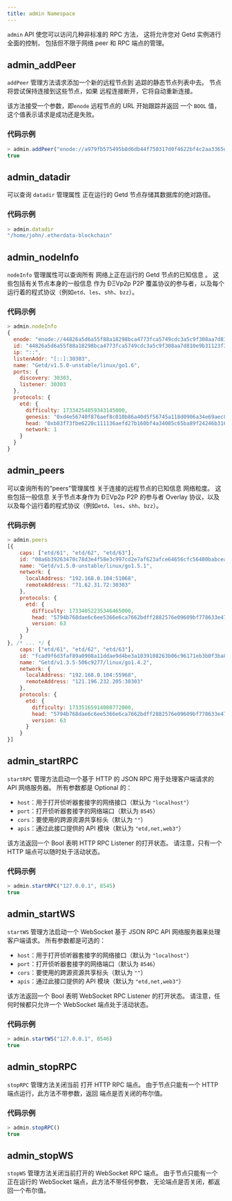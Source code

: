 ```yaml
---
title: admin Namespace
---
```


`admin` API 使您可以访问几种非标准的 RPC 方法，
这将允许您对 Getd 实例进行全面的控制，
包括但不限于网络 peer 和 RPC 端点的管理。

## admin_addPeer

`addPeer` 管理方法请求添加一个新的远程节点到
追踪的静态节点列表中去。 节点将尝试保持连接到这些节点，如果
远程连接断开，它将自动重新连接。

该方法接受一个参数，即`enode`
远程节点的 URL 开始跟踪并返回
一个 `BOOL` 值，这个值表示请求是成功还是失败。

### 代码示例

```javascript
> admin.addPeer("enode://a979fb575495b8d6db44f750317d0f4622bf4c2aa3365d6af7c284339968eef29b69ad0dce72a4d8db5ebb4968de0e3bec910127f134779fbcb0cb6d3331163c@52.16.188.185:30303")
true
```

## admin_datadir

可以查询 `datadir` 管理属性
正在运行的 Getd 节点存储其数据库的绝对路径。

### 代码示例

```javascript
> admin.datadir
"/home/john/.etherdata-blockchain"
```

## admin_nodeInfo

`nodeInfo` 管理属性可以查询所有
网络上正在运行的 Getd 节点的已知信息
。 这些包括有关节点本身的一般信息
作为 ÐΞVp2p P2P 覆盖协议的参与者，以及每个运行着的程式协议（例如`etd`、`les`、`shh`、`bzz`）。

### 代码示例

```javascript
> admin.nodeInfo
{
  enode: "enode://44826a5d6a55f88a18298bca4773fca5749cdc3a5c9f308aa7d810e9b31123f3e7c5fba0b1d70aac5308426f47df2a128a6747040a3815cc7dd7167d03be320d@[::]:30303",
  id: "44826a5d6a55f88a18298bca4773fca5749cdc3a5c9f308aa7d810e9b31123f3e7c5fba0b1d70aac5308426f47df2a128a6747040a3815cc7dd7167d03be320d",
  ip: "::",
  listenAddr: "[::]:30303",
  name: "Getd/v1.5.0-unstable/linux/go1.6",
  ports: {
    discovery: 30303,
    listener: 30303
  },
  protocols: {
    etd: {
      difficulty: 17334254859343145000,
      genesis: "0xd4e56740f876aef8c010b86a40d5f56745a118d0906a34e69aec8c0db1cb8fa3",
      head: "0xb83f73fbe6220c111136aefd27b160bf4a34085c65ba89f24246b3162257c36a",
      network: 1
    }
  }
}
```

## admin_peers

可以查询所有的“peers”管理属性
关于连接的远程节点的已知信息
网络粒度。 这些包括一般信息
关于节点本身作为 ÐΞVp2p P2P 的参与者
Overlay 协议，以及以及每个运行着的程式协议（例如`etd`、`les`、`shh`、`bzz`）。

### 代码示例

```javascript
> admin.peers
[{
    caps: ["etd/61", "etd/62", "etd/63"],
    id: "08a6b39263470c78d3e4f58e3c997cd2e7af623afce64656cfc56480babcea7a9138f3d09d7b9879344c2d2e457679e3655d4b56eaff5fd4fd7f147bdb045124",
    name: "Getd/v1.5.0-unstable/linux/go1.5.1",
    network: {
      localAddress: "192.168.0.104:51068",
      remoteAddress: "71.62.31.72:30303"
    },
    protocols: {
      etd: {
        difficulty: 17334052235346465000,
        head: "5794b768dae6c6ee5366e6ca7662bdff2882576e09609bf778633e470e0e7852",
        version: 63
      }
    }
}, /* ... */ {
    caps: ["etd/61", "etd/62", "etd/63"],
    id: "fcad9f6d3faf89a0908a11ddae9d4be3a1039108263b06c96171eb3b0f3ba85a7095a03bb65198c35a04829032d198759edfca9b63a8b69dc47a205d94fce7cc",
    name: "Getd/v1.3.5-506c9277/linux/go1.4.2",
    network: {
      localAddress: "192.168.0.104:55968",
      remoteAddress: "121.196.232.205:30303"
    },
    protocols: {
      etd: {
        difficulty: 17335165914080772000,
        head: "5794b768dae6c6ee5366e6ca7662bdff2882576e09609bf778633e470e0e7852",
        version: 63
      }
    }
}]
```

## admin_startRPC

`startRPC` 管理方法启动一个基于 HTTP 的 JSON RPC
用于处理客户端请求的 API 网络服务器。 所有参数都是
Optional 的：

- `host`：用于打开侦听器套接字的网络接口（默认为 `"localhost"`）
- `port`：打开侦听器套接字的网络端口（默认为 `8545`）
- `cors`：要使用的跨源资源共享标头（默认为 `""`）
- `apis`：通过此接口提供的 API 模块（默认为 `"etd,net,web3"`）

该方法返回一个 Bool 表明 HTTP RPC Listener 的打开状态。 请注意，只有一个 HTTP
端点可以随时处于活动状态。

### 代码示例

```javascript
> admin.startRPC("127.0.0.1", 8545)
true
```

## admin_startWS

`startWS` 管理方法启动一个 WebSocket
基于 JSON RPC API 网络服务器来处理客户端请求。
所有参数都是可选的：

- `host`：用于打开侦听器套接字的网络接口（默认为 `"localhost"`）
- `port`：打开侦听器套接字的网络端口（默认为 `8546`）
- `cors`：要使用的跨源资源共享标头（默认为 `""`）
- `apis`：通过此接口提供的 API 模块（默认为 `"etd,net,web3"`）

该方法返回一个 Bool 表明 WebSocket RPC Listener 的打开状态。 请注意，任何时候都只允许一个 WebSocket 端点处于活动状态。

### 代码示例

```javascript
> admin.startWS("127.0.0.1", 8546)
true
```

## admin_stopRPC

`stopRPC` 管理方法关闭当前
打开 HTTP RPC 端点。 由于节点只能有一个
HTTP 端点运行，此方法不带参数，返回
端点是否关闭的布尔值。

### 代码示例

```javascript
> admin.stopRPC()
true
```

## admin_stopWS

`stopWS` 管理方法关闭当前打开的
WebSocket RPC 端点。 由于节点只能有一个
正在运行的 WebSocket 端点，此方法不带任何参数，
无论端点是否关闭，都返回一个布尔值。
